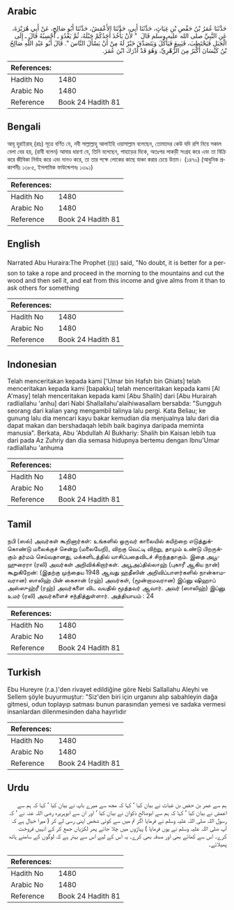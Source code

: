 ## Arabic


<div dir="rtl" lang="ar" style={{fontSize:'larger',backgroundColor:'#f8f9fa',padding:20}}>
حَدَّثَنَا عُمَرُ بْنُ حَفْصِ بْنِ غِيَاثٍ، حَدَّثَنَا أَبِي، حَدَّثَنَا الأَعْمَشُ، حَدَّثَنَا أَبُو صَالِحٍ، عَنْ أَبِي هُرَيْرَةَ، عَنِ النَّبِيِّ صلى الله عليه وسلم قَالَ ‏ "‏ لأَنْ يَأْخُذَ أَحَدُكُمْ حَبْلَهُ، ثُمَّ يَغْدُوَ ـ أَحْسِبُهُ قَالَ ـ إِلَى الْجَبَلِ فَيَحْتَطِبَ، فَيَبِيعَ فَيَأْكُلَ وَيَتَصَدَّقَ خَيْرٌ لَهُ مِنْ أَنْ يَسْأَلَ النَّاسَ ‏"‏‏.‏ قَالَ أَبُو عَبْدِ اللَّهِ صَالِحُ بْنُ كَيْسَانَ أَكْبَرُ مِنَ الزُّهْرِيِّ، وَهُوَ قَدْ أَدْرَكَ ابْنَ عُمَرَ‏.‏
</div>
<div style={{backgroundColor:'#f8f9fa',padding:20, marginBottom: 10}}><table> <thead> <tr> <th>References:</th> <th></th> </tr> </thead> <tbody><tr><td>Hadith No</td><td>1480</td></tr><tr><td>Arabic No</td><td>1480</td></tr><tr><td>Reference</td><td>Book 24 Hadith 81</td></tr></tbody></table></div>

## Bengali


<div dir="ltr" lang="bn" style={{fontSize:'larger',backgroundColor:'#f8f9fa',padding:20}}>
আবূ হুরাইরাহ্ (রাঃ) সূত্রে বর্ণিত যে, নবী সাল্লাল্লাহু আলাইহি ওয়াসাল্লাম বলেছেন, তোমাদের কেউ যদি রশি নিয়ে সকাল বেলা বের হয়, (রাবী বলেন) আমার ধারণা যে, তিনি বলেছেন, পাহাড়ের দিকে, অতঃপর লাকড়ী সংগ্রহ করে এবং তা বিক্রি করে জীবিকা নির্বাহ করে এবং দানও করে, তা তার পক্ষে লোকের কাছে যাঞ্চা করার চেয়ে উত্তম। (১৪৭০) (আধুনিক প্রকাশনীঃ ১৩৮৫, ইসলামিক ফাউন্ডেশনঃ ১৩৯১)
</div>
<div style={{backgroundColor:'#f8f9fa',padding:20, marginBottom: 10}}><table> <thead> <tr> <th>References:</th> <th></th> </tr> </thead> <tbody><tr><td>Hadith No</td><td>1480</td></tr><tr><td>Arabic No</td><td>1480</td></tr><tr><td>Reference</td><td>Book 24 Hadith 81</td></tr></tbody></table></div>

## English


<div dir="ltr" lang="en" style={{fontSize:'larger',backgroundColor:'#f8f9fa',padding:20}}>
Narrated Abu Huraira:The Prophet (ﷺ) said, "No doubt, it is better for a person to take a rope and proceed in the morning to the mountains and cut the wood and then sell it, and eat from this income and give alms from it than to ask others for something
</div>
<div style={{backgroundColor:'#f8f9fa',padding:20, marginBottom: 10}}><table> <thead> <tr> <th>References:</th> <th></th> </tr> </thead> <tbody><tr><td>Hadith No</td><td>1480</td></tr><tr><td>Arabic No</td><td>1480</td></tr><tr><td>Reference</td><td>Book 24 Hadith 81</td></tr></tbody></table></div>

## Indonesian


<div dir="ltr" lang="id" style={{fontSize:'larger',backgroundColor:'#f8f9fa',padding:20}}>
Telah menceritakan kepada kami ['Umar bin Hafsh bin Ghiats] telah menceritakan kepada kami [bapakku] telah menceritakan kepada kami [Al A'masy] telah menceritakan kepada kami [Abu Shalih] dari [Abu Hurairah radliallahu 'anhu] dari Nabi Shallallahu'alaihiwasallam bersabda: "Sungguh seorang dari kalian yang mengambil talinya lalu pergi. Kata Beliau; ke gunung lalu dia mencari kayu bakar kemudian dia menjualnya lalu dari dia dapat makan dan bershadaqah lebih baik baginya daripada meminta manusia". Berkata, Abu 'Abdullah Al Bukhariy: Shalih bin Kaisan lebih tua dari pada Az Zuhriy dan dia semasa hidupnya bertemu dengan Ibnu'Umar radliallahu 'anhuma
</div>
<div style={{backgroundColor:'#f8f9fa',padding:20, marginBottom: 10}}><table> <thead> <tr> <th>References:</th> <th></th> </tr> </thead> <tbody><tr><td>Hadith No</td><td>1480</td></tr><tr><td>Arabic No</td><td>1480</td></tr><tr><td>Reference</td><td>Book 24 Hadith 81</td></tr></tbody></table></div>

## Tamil


<div dir="ltr" lang="ta" style={{fontSize:'larger',backgroundColor:'#f8f9fa',padding:20}}>
நபி (ஸல்) அவர்கள் கூறினார்கள்: உங்களில் ஒருவர் காலையில் கயிற்றை எடுத்துக்கொண்டு மலைக்குச் சென்று (மலையேறி), விறகு வெட்டி விற்று, தாமும் உண்டு பிறருக்கும் தர்மம் செய்வதானது, மக்களிடத்தில் யாசிப்பதைவிடச் சிறந்ததாகும். இதை அபூஹுரைரா (ரலி) அவர்கள் அறிவிக்கிறார்கள். அபூஅப்தில்லாஹ் (புகாரீ ஆகிய நான்) கூறுகிறேன்: (இதற்கு முந்தைய 1948 ஆவது ஹதீஸின் அறிவிப்பாளர்களில் நான்காமவரான) ஸாலிஹ் பின் கைசான் (ரஹ்) அவர்கள், (மூன்றாமவரான) இப்னு ஷிஹாப் அஸ்ஸுஹ்ரீ (ரஹ்) அவர்களை விட வயதில் மூத்தவர் ஆவார். அவர் (ஸாலிஹ்) இப்னு உமர் (ரலி) அவர்களைச் சந்தித்துள்ளார். அத்தியாயம் : 24
</div>
<div style={{backgroundColor:'#f8f9fa',padding:20, marginBottom: 10}}><table> <thead> <tr> <th>References:</th> <th></th> </tr> </thead> <tbody><tr><td>Hadith No</td><td>1480</td></tr><tr><td>Arabic No</td><td>1480</td></tr><tr><td>Reference</td><td>Book 24 Hadith 81</td></tr></tbody></table></div>

## Turkish


<div dir="ltr" lang="tr" style={{fontSize:'larger',backgroundColor:'#f8f9fa',padding:20}}>
Ebu Hureyre (r.a.)'den rivayet edildiğine göre Nebi Sallallahu Aleyhi ve Sellem şöyle buyurmuştur: "Siz'den biri için urganını alıp sabahleyin dağa gitmesi, odun toplayıp satması bunun parasından yemesi ve sadaka vermesi insanlardan dilenmesinden daha hayırlıdır
</div>
<div style={{backgroundColor:'#f8f9fa',padding:20, marginBottom: 10}}><table> <thead> <tr> <th>References:</th> <th></th> </tr> </thead> <tbody><tr><td>Hadith No</td><td>1480</td></tr><tr><td>Arabic No</td><td>1480</td></tr><tr><td>Reference</td><td>Book 24 Hadith 81</td></tr></tbody></table></div>

## Urdu


<div dir="rtl" lang="ur" style={{fontSize:'larger',backgroundColor:'#f8f9fa',padding:20}}>
ہم سے عمر بن حفص بن غیاث نے بیان کیا ‘ کہا کہ مجھ سے میرے باپ نے بیان کیا ‘ کہا کہ ہم سے اعمش نے بیان کیا ‘ کہا کہ ہم سے ابوصالح ذکوان نے بیان کیا ‘ اور ان سے ابوہریرہ رضی اللہ عنہ نے ‘ کہ رسول اللہ صلی اللہ علیہ وسلم نے فرمایا اگر تم میں سے کوئی شخص اپنی رسی لے کر ( میرا خیال ہے کہ آپ صلی اللہ علیہ وسلم نے یوں فرمایا ) پہاڑوں میں چلا جائے پھر لکڑیاں جمع کر کے انہیں فروخت کرے۔ اس سے کھائے بھی اور صدقہ بھی کرے۔ یہ اس کے لیے اس سے بہتر ہے کہ لوگوں کے سامنے ہاتھ پھیلائے۔
</div>
<div style={{backgroundColor:'#f8f9fa',padding:20, marginBottom: 10}}><table> <thead> <tr> <th>References:</th> <th></th> </tr> </thead> <tbody><tr><td>Hadith No</td><td>1480</td></tr><tr><td>Arabic No</td><td>1480</td></tr><tr><td>Reference</td><td>Book 24 Hadith 81</td></tr></tbody></table></div>